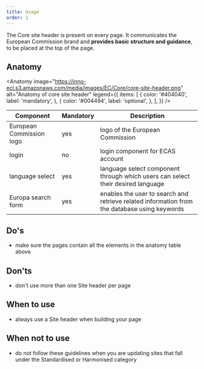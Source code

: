 ```yaml
---
title: Usage
order: 1
---
```



<Paragraph size="lead">
  The Core site header is present on every page. It communicates the European
  Commission brand and <strong>provides basic structure and guidance</strong>,
  to be placed at the top of the page.
</Paragraph>

## Anatomy

<Anatomy
  image="https://inno-ecl.s3.amazonaws.com/media/images/EC/Core/core-site-header.png"
  alt="Anatomy of core site header"
  legend={{
    items: [
      {
        color: '#404040',
        label: 'mandatory',
      },
      {
        color: '#004494',
        label: 'optional',
      },
    ],
  }}
/>

| Component                                                                               | Mandatory | Description                                                                                  |
| --------------------------------------------------------------------------------------- | --------- | -------------------------------------------------------------------------------------------- |
| European Commission logo                                                                | yes       | logo of the European Commission                                                              |
| login                                                                                   | no        | login component for ECAS account                                                             |
| language select                                                                         | yes       | language select component through which users can select their desired language              |
| <Link to="/ec/components/forms/search-form/usage/" standalone>Europa search form</Link> | yes       | enables the user to search and retrieve related information from the database using keywords |

## Do's

- make sure the pages contain all the elements in the anatomy table above

## Don'ts

- don't use more than one Site header per page

## When to use

- always use a Site header when building your page

## When not to use

- do not follow these guidelines when you are updating sites that fall under the <Link to="/ec/standardised-template/">Standardised</Link> or <Link to="/ec/harmonised-templates/group1/">Harmonised</Link> category

